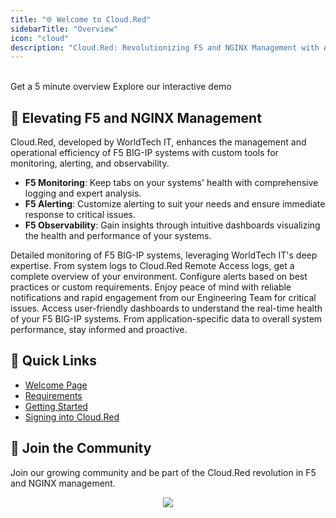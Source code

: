 ```yaml
---
title: "🌐 Welcome to Cloud.Red"
sidebarTitle: "Overview"
icon: "cloud"
description: "Cloud.Red: Revolutionizing F5 and NGINX Management with Advanced Monitoring and Alerting."
---
```


<Snippet file="overview-shields.mdx" />

<br/>

<CardGroup>
    <Card
        title="Product tour"
        icon="circle-play"
        href="https://youtu.be/2Z"
    >
        Get a 5 minute overview
    </Card>
    <Card
        title="Live demo"
        icon="bullseye-pointer"
        href="https://demo.cloud.red"
    >
        Explore our interactive demo
    </Card>
</CardGroup>

## 🚀 Elevating F5 and NGINX Management

Cloud.Red, developed by WorldTech IT, enhances the management and operational efficiency of F5 BIG-IP systems with custom tools for monitoring, alerting, and observability.

- **F5 Monitoring**: Keep tabs on your systems' health with comprehensive logging and expert analysis.
- **F5 Alerting**: Customize alerting to suit your needs and ensure immediate response to critical issues.
- **F5 Observability**: Gain insights through intuitive dashboards visualizing the health and performance of your systems.

<Steps titleSize="h2">
    <Step title="🔍 Monitor">
        Detailed monitoring of F5 BIG-IP systems, leveraging WorldTech IT's deep expertise. From system logs to Cloud.Red Remote Access logs, get a complete overview of your environment.
    </Step>
    <Step title="🔔 Alert">
        Configure alerts based on best practices or custom requirements. Enjoy peace of mind with reliable notifications and rapid engagement from our Engineering Team for critical issues.
    </Step>
    <Step title="🌟 Observe">
        Access user-friendly dashboards to understand the real-time health of your F5 BIG-IP systems. From application-specific data to overall system performance, stay informed and proactive.
    </Step>
</Steps>

## 🔗 Quick Links

- [Welcome Page](https://worldtechit.atlassian.net/wiki/spaces/CRD/pages/1397687674/Welcome+Page)
- [Requirements](https://worldtechit.atlassian.net/wiki/spaces/CRD/pages/1397686707/Requirements)
- [Getting Started](https://worldtechit.atlassian.net/wiki/spaces/CRD/pages/1397686833/Getting+Started)
- [Signing into Cloud.Red](https://worldtechit.atlassian.net/wiki/spaces/CRD/pages/1397686869/Signing+into+Cloud.Red)

## 🤝 Join the Community

Join our growing community and be part of the Cloud.Red revolution in F5 and NGINX management.

<p align="center">
    <a href="https://worldtechit.com/community">
        <img src="https://worldtechit.com/assets/community.png" />
    </a>
</p>
